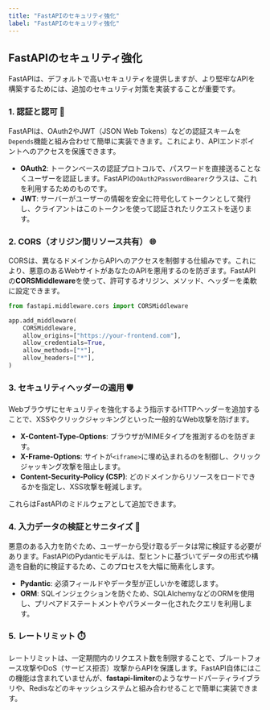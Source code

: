 ```yaml
---
title: "FastAPIのセキュリティ強化"
label: "FastAPIのセキュリティ強化"
---
```


## FastAPIのセキュリティ強化

FastAPIは、デフォルトで高いセキュリティを提供しますが、より堅牢なAPIを構築するためには、追加のセキュリティ対策を実装することが重要です。

### 1. 認証と認可 🔑

FastAPIは、OAuth2やJWT（JSON Web Tokens）などの認証スキームを`Depends`機能と組み合わせて簡単に実装できます。これにより、APIエンドポイントへのアクセスを保護できます。

- **OAuth2**: トークンベースの認証プロトコルで、パスワードを直接送ることなくユーザーを認証します。FastAPIの`OAuth2PasswordBearer`クラスは、これを利用するためのものです。
- **JWT**: サーバーがユーザーの情報を安全に符号化してトークンとして発行し、クライアントはこのトークンを使って認証されたリクエストを送ります。

### 2. CORS（オリジン間リソース共有） 🌐

CORSは、異なるドメインからAPIへのアクセスを制御する仕組みです。これにより、悪意のあるWebサイトがあなたのAPIを悪用するのを防ぎます。FastAPIの**CORSMiddleware**を使って、許可するオリジン、メソッド、ヘッダーを柔軟に設定できます。

```python
from fastapi.middleware.cors import CORSMiddleware

app.add_middleware(
    CORSMiddleware,
    allow_origins=["https://your-frontend.com"],
    allow_credentials=True,
    allow_methods=["*"],
    allow_headers=["*"],
)
```

### 3. セキュリティヘッダーの適用 🛡️

Webブラウザにセキュリティを強化するよう指示するHTTPヘッダーを追加することで、XSSやクリックジャッキングといった一般的なWeb攻撃を防げます。

- **X-Content-Type-Options**: ブラウザがMIMEタイプを推測するのを防ぎます。
- **X-Frame-Options**: サイトが`<iframe>`に埋め込まれるのを制御し、クリックジャッキング攻撃を阻止します。
- **Content-Security-Policy (CSP)**: どのドメインからリソースをロードできるかを指定し、XSS攻撃を軽減します。

これらはFastAPIのミドルウェアとして追加できます。

### 4. 入力データの検証とサニタイズ 🧹

悪意のある入力を防ぐため、ユーザーから受け取るデータは常に検証する必要があります。FastAPIのPydanticモデルは、型ヒントに基づいてデータの形式や構造を自動的に検証するため、このプロセスを大幅に簡素化します。

- **Pydantic**: 必須フィールドやデータ型が正しいかを確認します。
- **ORM**: SQLインジェクションを防ぐため、SQLAlchemyなどのORMを使用し、プリペアドステートメントやパラメーター化されたクエリを利用します。

### 5. レートリミット ⏱️

レートリミットは、一定期間内のリクエスト数を制限することで、ブルートフォース攻撃やDoS（サービス拒否）攻撃からAPIを保護します。FastAPI自体にはこの機能は含まれていませんが、**fastapi-limiter**のようなサードパーティライブラリや、Redisなどのキャッシュシステムと組み合わせることで簡単に実装できます。